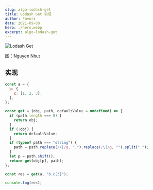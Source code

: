 ```yaml
---
slug: algo-lodash-get
title: Lodash Get 实现
author: Favori
date: 2021-09-08
hero: ./hero.webp
excerpt: algo-lodash-get
---
```


![Lodash Get](./hero.webp)



<div className={"img-desc"}>图：Nguyen Nhut</div>


## 实现

```js
const a = {
  b: {
    c: [1, 2, 3],
  },
};

const get = (obj, path, defaultValue = undefined) => {
  if (path.length === 0) {
    return obj;
  }
  if (!obj) {
    return defaultValue;
  }
  if (typeof path === "string") {
    path = path.replace(/\[/g, ".").replace(/\]/g, "").split(".");
  }
  let p = path.shift();
  return get(obj[p], path);
};

const res = get(a, "b.c[3]");

console.log(res);
```
